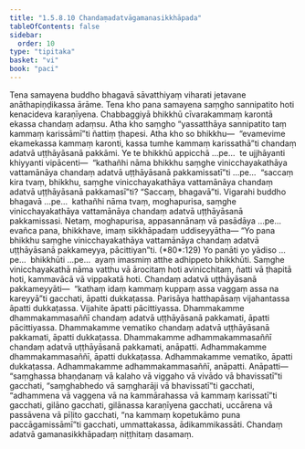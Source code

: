 ```yaml
---
title: "1.5.8.10 Chandaṃadatvāgamanasikkhāpada"
tableOfContents: false
sidebar:
  order: 10
type: "tipitaka"
basket: "vi"
book: "paci"
---
```



<DynamicBreadcrumb />

<Division number="479" book="paci" e="ch" v="2" p="200">

<Paragraph number="1411" book="paci">
Tena samayena buddho bhagavā sāvatthiyaṃ viharati jetavane anāthapiṇḍikassa ārāme. Tena kho pana samayena saṃgho sannipatito hoti kenacideva karaṇīyena. Chabbaggiyā bhikkhū cīvarakammaṃ karontā ekassa chandaṃ adaṃsu. Atha kho saṃgho “yassatthāya sannipatito taṃ kammaṃ karissāmī”ti ñattiṃ ṭhapesi. Atha kho so bhikkhu—  “evamevime ekamekassa kammaṃ karonti, kassa tumhe kammaṃ karissathā”ti chandaṃ adatvā uṭṭhāyāsanā pakkāmi.
</Paragraph>

<Paragraph number="1412" book="paci">
Ye te bhikkhū appicchā …pe…  te ujjhāyanti khiyyanti vipācenti—  “kathañhi nāma bhikkhu saṃghe vinicchayakathāya vattamānāya chandaṃ adatvā uṭṭhāyāsanā pakkamissatī”ti …pe…  “saccaṃ kira tvaṃ, bhikkhu, saṃghe vinicchayakathāya vattamānāya chandaṃ adatvā uṭṭhāyāsanā pakkamasī”ti? “Saccaṃ, bhagavā”ti. Vigarahi buddho bhagavā …pe…  kathañhi nāma tvaṃ, moghapurisa, saṃghe vinicchayakathāya vattamānāya chandaṃ adatvā uṭṭhāyāsanā pakkamissasi. Netaṃ, moghapurisa, appasannānaṃ vā pasādāya …pe…  evañca pana, bhikkhave, imaṃ sikkhāpadaṃ uddiseyyātha—
</Paragraph>

</Division>
<Division number="480" book="paci" e="ch" v="2" p="200">

<Paragraph number="1413" book="paci">
<Emphasis>“Yo pana bhikkhu saṃghe vinicchayakathāya vattamānāya chandaṃ adatvā uṭṭhāyāsanā pakkameyya, pācittiyan”</Emphasis>ti. (*80*:<Emphasis>129</Emphasis>)
</Paragraph>

</Division>
<Division number="481" book="paci" e="ch" v="2" p="201">

<Paragraph number="1414" book="paci">
<Emphasis>Yo panā</Emphasis>ti yo yādiso …pe…  <Emphasis>bhikkhū</Emphasis>ti …pe…  ayaṃ imasmiṃ atthe adhippeto bhikkhūti.
</Paragraph>

<Paragraph number="1415" book="paci">
<Emphasis>Saṃghe vinicchayakathā</Emphasis> nāma vatthu vā ārocitaṃ hoti avinicchitaṃ, ñatti vā ṭhapitā hoti, kammavācā vā vippakatā hoti.
</Paragraph>

<Paragraph number="1416" book="paci">
<Emphasis>Chandaṃ adatvā uṭṭhāyāsanā pakkameyyā</Emphasis>ti—  “kathaṃ idaṃ kammaṃ kuppaṃ assa vaggaṃ assa na kareyyā”ti gacchati, āpatti dukkaṭassa. Parisāya hatthapāsaṃ vijahantassa āpatti dukkaṭassa. Vijahite āpatti pācittiyassa.
</Paragraph>

</Division>
<Division number="482" book="paci" e="ch" v="2" p="201">

<Paragraph number="1417" book="paci">
Dhammakamme dhammakammasaññī chandaṃ adatvā uṭṭhāyāsanā pakkamati, āpatti pācittiyassa. Dhammakamme vematiko chandaṃ adatvā uṭṭhāyāsanā pakkamati, āpatti dukkaṭassa. Dhammakamme adhammakammasaññī chandaṃ adatvā uṭṭhāyāsanā pakkamati, anāpatti. Adhammakamme dhammakammasaññī, āpatti dukkaṭassa. Adhammakamme vematiko, āpatti dukkaṭassa. Adhammakamme adhammakammasaññī, anāpatti.
</Paragraph>

</Division>
<Division number="483" book="paci" e="ch" v="2" p="201">

<Paragraph number="1418" book="paci">
Anāpatti—  “saṃghassa bhaṇḍanaṃ vā kalaho vā viggaho vā vivādo vā bhavissatī”ti gacchati, “saṃghabhedo vā saṃgharāji vā bhavissatī”ti gacchati, “adhammena vā vaggena vā na kammārahassa vā kammaṃ karissatī”ti gacchati, gilāno gacchati, gilānassa karaṇīyena gacchati, uccārena vā passāvena vā pīḷito gacchati, “na kammaṃ kopetukāmo puna paccāgamissāmī”ti gacchati, ummattakassa, ādikammikassāti.

</Paragraph>
</Division>

<Paragraph number="1419" type="center" book="paci">
Chandaṃ adatvā gamanasikkhāpadaṃ niṭṭhitaṃ dasamaṃ.
</Paragraph>